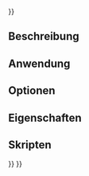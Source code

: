<languages/>
{{UnfinishedDocu{{#translation:}}}}

<div lang="en" dir="ltr" class="mw-content-ltr">
{{Docnav
|[[CAM_DressupTag|DressupTag]]
|[[CAM_Fixture|Fixture]]
|[[CAM_Workbench|CAM]]
|IconL=CAM_DressupTag.svg
|IconR=CAM_Fixture.svg
|IconC=Workbench_CAM.svg
}}
</div>

<div lang="en" dir="ltr" class="mw-content-ltr">
{{GuiCommand
|Name=CAM DressupZCorrect
|MenuLocation=CAM → Path Dressup → Z Depth Correction
|Workbenches=[[CAM_Workbench|CAM]]
}}
</div>

<span id="Description"></span>
==Beschreibung==

<span id="Usage"></span>
==Anwendung==

<span id="Options"></span>
==Optionen==

<span id="Properties"></span>
==Eigenschaften==

<span id="Scripting"></span>
==Skripten==


<div lang="en" dir="ltr" class="mw-content-ltr">
{{Docnav
|[[CAM_DressupTag|DressupTag]]
|[[CAM_Fixture|Fixture]]
|[[CAM_Workbench|CAM]]
|IconL=CAM_DressupTag.svg
|IconR=CAM_Fixture.svg
|IconC=Workbench_CAM.svg
}}
</div>

{{CAM_Tools_navi{{#translation:}}}}
{{Userdocnavi{{#translation:}}}}
